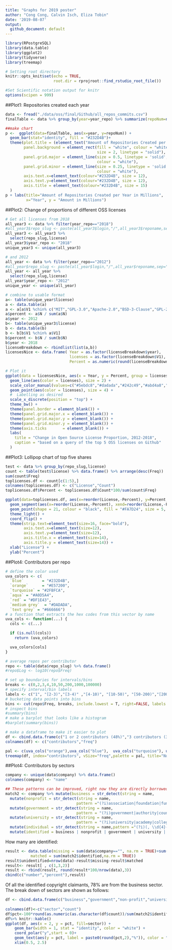 ```yaml
---
title: "Graphs for 2019 poster"
author: "Cong Cong, Calvin Isch, Eliza Tobin"
date: '2019-08-07'
output:
  github_document: default
---
```


```r
library(RPostgreSQL)
library(data.table)
library(ggplot2)
library(tidyverse)
library(treemap)

# Setting root directory
knitr::opts_knit$set(echo = TRUE,
                     root.dir = rprojroot::find_rstudio_root_file())

#Set Scientific notation output for knitr
options(scipen = 999)
```

##Plot1: Repositories created each year
```r
data <- fread("./data/oss/final/Github/all_repos_commits.csv")
finalTable <- data %>% group_by(year=year_repo) %>% summarize(repoNum=n()/1000000)

##make chart
p <-  ggplot(data=finalTable, aes(x=year, y=repoNum)) +
  geom_bar(stat="identity", fill = "#232D4B")+
  theme(plot.title = (element_text("Amount of Repositories Created per Year in Millions", colour="#232D4B", hjust = .5, size = 15)),
        panel.background = element_rect(fill = "white", colour = "white",
                                        size = 2, linetype = "solid"),
        panel.grid.major = element_line(size = 0.5, linetype = 'solid',
                                        colour = "white"),
        panel.grid.minor = element_line(size = 0.25, linetype = 'solid',
                                        colour = "white"),
        axis.text.x=element_text(colour="#232D4B", size = 12),
        axis.text.y=element_text(colour="#232D4B", size = 12),
        axis.title = element_text(colour="#232D4B", size = 15)
  )
p + labs(title="Amount of Repositories Created per Year in Millions",
         x="Year", y = "Amount in Millions")
```

##Plot2: Change of proportions of different OSS licenses 
```r
# Get all licenses from 2018
all_year3 <- data %>% filter(year_repo=="2018")
#all_year3$repo_slug <- paste(all_year3$login,"/",all_year3$reponame,sep="")
all_year3 <- all_year3 %>%
  select(repo_slug,license)
all_year3$year_repo <- "2018"
unique_year3 <- unique(all_year3)

# and 2012
all_year <- data %>% filter(year_repo=="2012")
#all_year$repo_slug <- paste(all_year$login,"/",all_year$reponame,sep="")
all_year <- all_year %>%
  select(repo_slug,license)
all_year$year_repo <- "2012"
unique_year <- unique(all_year)

# combine to usable format
a<- table(unique_year$license)
a <- data.table(a)
a <- a[a$V1 %chin% c("MIT","GPL-3.0","Apache-2.0","BSD-3-Clause","GPL-2.0")]
a$percent <- a$N / sum(a$N)
a$year <- 2012
b<- table(unique_year3$license)
b <- data.table(b)
b <- b[b$V1 %chin% a$V1]
b$percent <- b$N / sum(b$N)
b$year <- 2018
licenseBreakdown <- rbindlist(list(a,b))
licensesNice <- data.frame( Year = as.factor(licenseBreakdown$year),
                            licenses = as.factor(licenseBreakdown$V1),
                            Percent = as.numeric(round(licenseBreakdown$percent * 100,2)))

# Plot it
ggplot(data = licensesNice, aes(x = Year, y = Percent, group = licenses)) +
  geom_line(aes(color = licenses), size = 2) +
  scale_color_manual(values=c("#5ebdc8","#dadada","#242c49","#abd4a8","#d7762c")) +
  geom_point(aes(color = licenses), size = 4) +
  #  Labelling as desired
  scale_x_discrete(position = "top") +
  theme_bw() +
  theme(panel.border = element_blank()) +
  theme(panel.grid.major.x = element_blank()) +
  theme(panel.grid.major.y = element_blank()) +
  theme(panel.grid.minor.y = element_blank()) +
  theme(axis.ticks       = element_blank()) +
  labs(
    title = "Change in Open Source License Proportion, 2012-2018",
    caption = "based on a query of the top 5 OSS licenses on Github"
  )
```

##Plot3: Lollipop chart of top five shares
```r
test <- data %>% group_by(repo_slug,license) 
count <- table(test$license) %>% data.frame() %>% arrange(desc(Freq))
sum(count$Freq)
toplicenses.df <- count[c(1:5),]
colnames(toplicenses.df) <- c("License","Count")
toplicenses.df$Percent <- toplicenses.df$Count*100/sum(count$Freq)

ggplot(data=toplicenses.df, aes(x=reorder(License,-Percent), y=Percent,ymax=100)) +
  geom_segment(aes(x=reorder(License,-Percent), xend=reorder(License,-Percent), y=0, yend=Percent), color="#232D4B",lwd = 1) +
  geom_point(shape = 21, colour = "black", fill = "#FA7D24", size = 5, stroke = 1) +
  theme_light() +
  coord_flip() +
  theme(strip.text=element_text(size=16, face="bold"),
        axis.text.x=element_text(size=12),
        axis.text.y=element_text(size=12),
        axis.title.x = element_text(size=14),
        axis.title.y = element_text(size=14)) +
  xlab("License") + 
  ylab("Percent") 
```

##Plot4: Contributors per repo
```r
# define the color used
uva_colors <- c(
  `blue`        = "#232D4B",
  `orange`      = "#E57200",
  `turquoise` = "#2FBFCA",
  `aqua` = "#A0D5A4",
  `red` = "#DF1E43",
  `medium grey`  = "#DADADA",
  `text grey` = "#666666")
# a function that extracts the hex codes from this vector by name
uva_cols <- function(...) {
  cols <- c(...)

  if (is.null(cols))
    return (uva_colors)

  uva_colors[cols]
}

# average repos per contributor
repo <- table(data$repo_slug) %>% data.frame() 
#repo$Log <- log10(repo$Freq)

# set up boundaries for intervals/bins
breaks <- c(0,2,3,4,10,50,200,1000,100000)
# specify interval/bin labels
labels <- c("1", "[2-3)","[3-4)" ,"[4-10)", "[10-50)", "[50-200)","[200-1,000)",">=1,000")
# bucketing data points into bins
bins <- cut(repo$Freq, breaks, include.lowest = T, right=FALSE, labels = labels)
# inspect bins
#summary(bins)
# make a barplot that looks like a histogram
#barplot(summary(bins))

# make a dataframe to make it easier to plot
df <- cbind.data.frame(c("1 or 2 contributors (48%)","3 contributors (37%)","4 (8%)","5-10 (6%)","11-50 (0.7%)","50-200","200-1,000",">=1,000"),as.numeric(as.character(summary(bins))))
colnames(df) <- c("contributors","freq")

pal <- c(uva_cols("orange"),uva_cols("blue"),  uva_cols("turquoise"), uva_cols("aqua"),uva_cols("red"),uva_cols("medium grey"))
treemap(df, index="contributors", vSize="freq",palette = pal, title="Number of contributors per repository",fontsize.labels=c(15,15,12,12,10,8,8,8),fontsize.title=18)
```

##Plot4: Contributors by sectors
```r
company <- unique(data$company) %>% data.frame() 
colnames(company) <- "name"

## These patterns can be improved, right now they are directly borrowed from the copyright identification.
match2 <- company %>% mutate(business = str_detect(string = name,                        pattern ="(?i)(corp|.?com|llp|inc.j|corporation)\\.?$|(lc.|Group|Entertainment|Computing|Software)$|Service.*|Consulting|Consultants|Business|Laboratories|Technologies|Technology|Bank|Company|Studios|Solutions|inc.|l\\.?l\\.?c.?|ltd|employer|Systems|System|Limited|Publishing"))%>%
  mutate(nonprofit = str_detect(string = name,
                               pattern ="(?i)association|foundation|fund|board of realtors|assoc.|society|societies|organization|board|.org$") & business==FALSE)%>%
  mutate(government = str_detect(string = name,
                               pattern = "(?i)government|authority|council|department|commission|office|county|administration|.gov$") & business == FALSE & nonprofit == FALSE)%>%
  mutate(university = str_detect(string = name,
                               pattern = "(?i)university|academy|college|school|institute|research|.edu$|student") & business == FALSE & nonprofit == FALSE & government ==FALSE)%>%
  mutate(individual = str_detect(string = name,pattern ="(?i)(, \\d{4}-|pseud|Jr.|Sr.|2nd)") & business == FALSE & nonprofit == FALSE & government == FALSE & university == FALSE)%>%
  mutate(identified = business | nonprofit | government | university | individual)
```

How many are identified:
```r
result <- data.table(missing = sum(data$company=="", na.rm = TRUE)+sum(is.na(data$company)),
           matched = sum(match2$identified,na.rm = TRUE))
result$unidentified=nrow(data)-result$missing-result$matched
result<- result[ , c(1,3,2)]
result <- rbind(result, round(result*100/nrow(data),3))
cbind(c("number","percent"),result)
```
Of all the identified copyright claimants, 78% are from the business sector. The break down of sectors are shown as follows:
```r
df <- cbind.data.frame(c("business","government","non-profit","university","individual"),c(length(which(match2$business)),length(which(match2$government)),length(which(match2$nonprofit)),length(which(match2$university)),length(which(match2$individual))))
            
colnames(df)<-c("sector","count")
df$pct<-100*round(as.numeric(as.character(df$count))/sum(match2$identified,na.rm = TRUE),3)
df%>% knitr::kable()
ggplot(df, aes(x = 2, y = pct, fill=sector)) +
    geom_bar(width = 1, stat = "identity", color = "white") +
    coord_polar("y",start = 0)+
    geom_text(aes(y = pct, label = paste0(round(pct,2),"%")), color = "white",position = position_stack(vjust = 0.5))+
    xlim(0.5, 2.5)
```